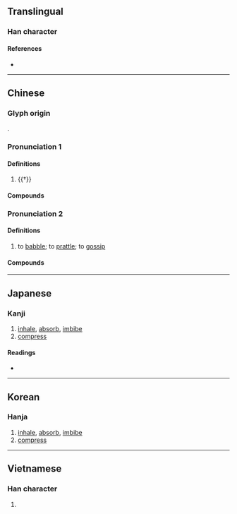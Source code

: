 {{character info}}
==Translingual==

===Han character===
{{Han char|rn=30|rad=口|as=12|sn=15|four=|canj=RORY|ids=⿰口翕}}

====References====
* {{Han ref|kx=0208.310|dkj=04310|dj=0431.230|hdz=10685.070|uh=564F|ud=22095}}

----

==Chinese==

===Glyph origin===
{{Han etym}}
{{Han compound|口|翕|ls=psc|c1=s|c2=p}}.

===Pronunciation 1===
{{zh-forms}}
{{zh-pron
|m=xī
|c=ngap1
|mc=y
|oc=y
|cat=v
}}

====Definitions====
{{zh-hanzi}}

# {{†}} {{zh-alt-form|吸|to [[inhale]]; to [[absorb]]; to [[imbibe]]}}

====Compounds====
{{zh-der|噏然|噏呷}}

===Pronunciation 2===
{{zh-forms|alt=up}}
{{zh-pron
|c=ap1,ngap1
|cat=v
}}

====Definitions====
{{zh-hanzi}}

# {{lb|zh|Cantonese}} to [[babble]]; to [[prattle]]; to [[gossip]]
#: {{zh-x|亂咁 噏|to talk nonsense|C}}
#: {{zh-x|我 真係 唔 知 佢 噏 乜 喎{wo3}。|I really don't know what (s)he is on about.|C}}

====Compounds====
{{zh-der|亂噏|發噏風|隨口噏|發噏瘋|隨口噏當秘笈|口噏噏|噏得就噏|噏耷|狗噏|噏三噏四|豬噏|噏到口唇邊|亂噏廿四|好噏唔噏|廢噏}}

----

==Japanese==

===Kanji===
{{ja-kanji|grade=|rs=口12}}

# [[inhale]], [[absorb]], [[imbibe]]
# [[compress]]

====Readings====
* {{ja-readings|on=[[きゅう]] (kyū)|kun=[[すう]] (suu)}}

----

==Korean==

===Hanja===
{{ko-hanja|hangeul=흡|rv=heup|mr=hŭp}}

# [[inhale]], [[absorb]], [[imbibe]]
# [[compress]]

----

==Vietnamese==

===Han character===
{{vi-hantu|[[hấp]]|rs=口12}}

# {{rfdef|vi|sort=口12}}